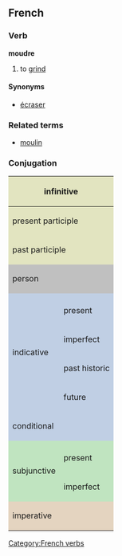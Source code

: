 ==French==
===Verb===
'''moudre'''

# to [[grind]]

====Synonyms====
*[[écraser]]

===Related terms===
*[[moulin]]

===Conjugation===

<center>
{| style="background:#F0F0F0"
|-
! colspan="3" style="background:#e2e4c0" | infinitive
| colspan="5" | moudre

|-
! colspan="3" style="background:#e2e4c0" | present participle
| colspan="5" | [[moulant]]

|-
! colspan="3" style="background:#e2e4c0" | past participle
| colspan="5" | [[moulu]]

|-
! colspan="2" rowspan="2" style="background:#C0C0C0" | person
! colspan="3" style="background:#C0C0C0" | singular
! colspan="3" style="background:#C0C0C0" | plural

|-
! style="background:#C0C0C0;width:12.5%" | first
! style="background:#C0C0C0;width:12.5%" | second
! style="background:#C0C0C0;width:12.5%" | third
! style="background:#C0C0C0;width:12.5%" | first
! style="background:#C0C0C0;width:12.5%" | second
! style="background:#C0C0C0;width:12.5%" | third

|-
! style="background:#c0cfe4" rowspan="5" | indicative
! style="background:#c0cfe4" | 
! style="background:#c0cfe4" | je
! style="background:#c0cfe4" | tu
! style="background:#c0cfe4" | il
! style="background:#c0cfe4" | nous
! style="background:#c0cfe4" | vous
! style="background:#c0cfe4" | ils

|-
! style="height:3em;background:#c0cfe4" | present
| mouds
| mouds
| moud
| moulons
| moulez
| moulent

|-
! style="height:3em;background:#c0cfe4" | imperfect
| moulais
| moulais
| moulait
| moulions
| mouliez
| moulaient

|-
! style="height:3em;background:#c0cfe4" | past historic
| moulus
| moulus
| moulut
| moulûmes
| moulûtes
| moulurent

|-
! style="height:3em;background:#c0cfe4" | future
| moudrai
| moudras
| moudra
| moudrons
| moudrez
| moudront

|-
! style="height:3em;background:#c0cfe4" colspan="2" | conditional
| moudrais
| moudrais
| moudrait
| moudrions
| moudriez
| moudraient

|-
! style="background:#c0e4c0" rowspan="3" | subjunctive
! style="background:#c0e4c0" | 
! style="background:#c0e4c0" | que je
! style="background:#c0e4c0" | que tu
! style="background:#c0e4c0" | qu'il
! style="background:#c0e4c0" | que nous
! style="background:#c0e4c0" | que vous
! style="background:#c0e4c0" | qu'ils

|-
! style="height:3em;background:#c0e4c0" | present
| moule
| moules
| moule
| moulions
| mouliez
| moulent

|-
! style="height:3em;background:#c0e4c0" rowspan="1" | imperfect
| moulusse
| moulusses
| moulût
| moulussions
| moulussiez
| moulussent

|-
! colspan="2" rowspan="2" style="height:3em;background:#e4d4c0" | imperative
! style="background:#e4d4c0" | -
! style="background:#e4d4c0" | tu
! style="background:#e4d4c0" | -
! style="background:#e4d4c0" | nous
! style="background:#e4d4c0" | vous
! style="background:#e4d4c0" | -

|-
|
| mouds
| 
| moulons
| moulez
| 

|}
</center>

[[Category:French verbs]]